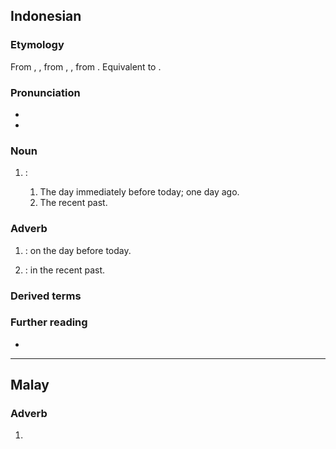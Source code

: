 ==Indonesian==

===Etymology===
From {{inh|id|ms|kemarin}}, {{m|ms|kelmarin}}, from {{inh|id|ms-cla|kemarin}}, {{m|ms-cla|kelmarin}}, from {{inh|id|poz-mly-pro|*kə maləm hari(-an)}}. Equivalent to {{blend|id|ke|malam|hari|nocap=1}}.

===Pronunciation===
* {{IPA|id|[kəˈmarɪn]}}
* {{hyphenation|id|kê|ma|rin}}

===Noun===
{{id-noun|head=|pl=-}}

# {{l|en|yesterday}}:
## The day immediately before today; one day ago.
## The recent past.

===Adverb===
{{head|id|adverb}}

# {{l|en|yesterday}}: on the day before today.
#: {{ant|id|besok}}
#: {{uxi|id|'''Kemarin''' [[aku]] [[pergi]] [[ke]] [[rumah]] [[teman]].|I was going to a friend's home '''yesterday'''.}}
# {{l|en|recently}}: in the recent past.

===Derived terms===
{{der4|id|
| kemarin dulu
| kemarin lusa
| kemarin sore
|}}

===Further reading===
* {{R:KBBI Daring}}

----

==Malay==

===Adverb===
{{ms-adv|j=کمارين}}

# {{lb|ms|nonstandard}} {{alternative form of|ms|kelmarin}}